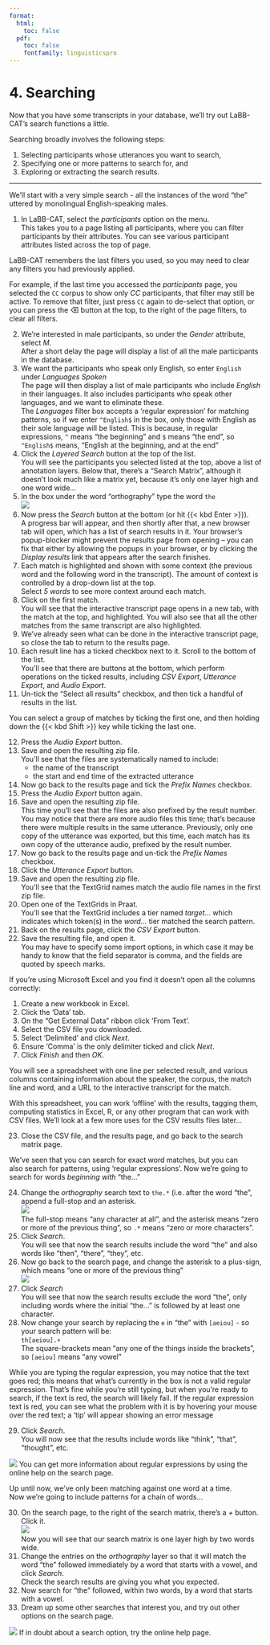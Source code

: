 ```yaml
---
format:
  html:
    toc: false
  pdf: 
    toc: false
    fontfamily: linguisticspro
---
```

# 4. Searching

Now that you have some transcripts in your database, we'll try out
LaBB-CAT's search functions a little.

Searching broadly involves the following steps:

1.  Selecting participants whose utterances you want to search,
2.  Specifying one or more patterns to search for, and
3.  Exploring or extracting the search results.

---

We'll start with a very simple search - all the instances of the word
"the" uttered by monolingual English-speaking males.

(@) In LaBB-CAT, select the *participants* option on the menu.\
    This takes you to a page listing all participants, where you can
    filter participants by their attributes. You can see various
    participant attributes listed across the top of page.
    
:::{.callout-tip}
LaBB-CAT remembers the last filters you used, so you may need to clear any filters you had previously applied.

For example, if the last time you accessed the *participants* page, you selected the `CC` corpus to show only *CC* participants, that filter may still be active. To remove that filter, just press `CC` again to de-select that option, or you can press the ⌫ button at the top, to the right of the page filters, to clear all filters.
:::

(@) We're interested in male participants, so under the *Gender* attribute,
    select *M*.\
    After a short delay the page will display a list of all the male
    participants in the database.
(@) We want the participants who speak only English, so enter `English`
    under *Languages Spoken*\
    The page will then display a list of male participants who include
    *English* in their languages. It also includes participants who
    speak other languages, and we want to eliminate these.\
    The *Languages* filter box accepts a 'regular expression' for matching patterns,
    so if we enter `^English$` in the box, only those with English as their sole
    language will be listed. This is because, in regular expressions,
    `^` means "the beginning" and `$` means "the end", so
    `^English$` means, "English at the beginning, and at the end"
(@) Click the *Layered Search* button at the top of the list.\
    You will see the participants you selected listed at the top, above
    a list of annotation layers. Below that, there's a "Search Matrix",
    although it doesn't look much like a matrix yet, because it's only
    one layer high and one word wide...
(@) In the box under the word "orthography" type the word `the`\
    ![](orthography-the.png)
(@) Now press the *Search* button at the bottom (or hit {{< kbd Enter >}}).\
    A progress bar will appear, and then shortly after that, a new browser tab
    will open, which has a list of search results in it. Your browser's
    popup-blocker might prevent the results page from opening -- you can
    fix that either by allowing the popups in your browser, or by
    clicking the *Display results* link that appears after the search
    finishes.
(@) Each match is highlighted and shown with some context (the previous
    word and the following word in the transcript). The amount of
    context is controlled by a drop-down list at the top.\
    Select *5 words* to see more context around each match.
(@) Click on the first match.\
    You will see that the interactive transcript page opens in a new
    tab, with the match at the top, and highlighted. You will
    also see that all the other matches from the same transcript are
    also highlighted.
(@) We've already seen what can be done in the interactive transcript
    page, so close the tab to return to the results page.
(@) Each result line has a ticked checkbox next to it. Scroll to the
    bottom of the list.\
    You'll see that there are buttons at the bottom, which perform
    operations on the ticked results, including *CSV Export*, *Utterance
    Export*, and *Audio Export*.
(@) Un-tick the "Select all results" checkbox, and then tick a handful
    of results in the list.

::: {.callout-tip}
You can select a group of matches by ticking the first one,
and then holding down the {{< kbd Shift >}} key while ticking the last
one.
:::

(@) Press the *Audio Export* button.
(@) Save and open the resulting zip file.\
    You'll see that the files are systematically named to include:
    -   the name of the transcript
    -   the start and end time of the extracted utterance
(@) Now go back to the results page and tick the *Prefix Names*
    checkbox.
(@) Press the *Audio Export* button again.
(@) Save and open the resulting zip file.\
    This time you'll see that the files are also prefixed by the result
    number.\
    You may notice that there are more audio files this time; that's
    because there were multiple results in the same utterance.
    Previously, only one copy of the utterance was exported, but this
    time, each match has its own copy of the utterance audio, prefixed
    by the result number.
(@) Now go back to the results page and un-tick the *Prefix Names*
    checkbox.
(@) Click the *Utterance Export* button.
(@) Save and open the resulting zip file.\
    You'll see that the TextGrid names match the audio file names in
    the first zip file.
(@) Open one of the TextGrids in Praat.\
    You'll see that the TextGrid includes a tier named *target...*
    which indicates which token(s) in the *word...* tier matched the
    search pattern.
(@) Back on the results page, click the *CSV Export* button.
(@) Save the resulting file, and open it.\
    You may have to specify some import options, in which case it may be
    handy to know that the field separator is comma, and the fields are
    quoted by speech marks.

::: {.callout-note}
If you're using Microsoft Excel and you find it doesn't
open all the columns correctly:

1.  Create a new workbook in Excel.
2.  Click the 'Data' tab.
3.  On the "Get External Data" ribbon click 'From Text'.
4.  Select the CSV file you downloaded.
5.  Select 'Delimited' and click *Next*.
6.  Ensure 'Comma' is the only delimiter ticked and click *Next*.
7.  Click *Finish* and then *OK*.

:::
    
You will see a spreadsheet with one line per selected result,
and various columns containing information about the speaker,
the corpus, the match line and word, and a URL to the
interactive transcript for the match.

With this spreadsheet, you can work 'offline' with the
results, tagging them, computing statistics in Excel, R, or any
other program that can work with CSV files. We'll look at a few
more uses for the CSV results files later...

(@) Close the CSV file, and the results page, and go back to the search
    matrix page.
    
We've seen that you can search for exact word matches, but you can
also search for patterns, using 'regular expressions'. Now we're
going to search for words *beginning with* "the..."

(@) Change the *orthography* search text to `the.*` (i.e. after the word
    "the", append a full-stop and an asterisk.\
    ![](starts-the.png)\
    The full-stop means "any character at all", and the asterisk means
    "zero or more of the previous thing", so `.*` means "zero or more
    characters".
(@) Click *Search*.\
    You will see that now the search results include the word "the"
    and also words like "then", "there", "they", etc.
(@) Now go back to the search page, and change the asterisk to a
    plus-sign, which means "one or more of the previous thing"\
    ![](prefix-the.png)
(@) Click *Search*\
    You will see that now the search results exclude the word "the",
    only including words where the initial "the\..." is followed by at
    least one character.
(@) Now change your search by replacing the `e` in "the" with
    `[aeiou]` - so your search pattern will be:\
    `th[aeiou].+`\
    The square-brackets mean "any one of the things inside the
    brackets", so `[aeiou]` means "any vowel"

::: {.callout-note}
While you are typing the regular expression, you may notice
that the text goes red; this means that what's currently in the box
is not a valid regular expression. That's fine while you're still
typing, but when you're ready to search, if the text is red, the
search will likely fail. If the regular expression text is red, you
can see what the problem with it is by hovering your mouse over the
red text; a 'tip' will appear showing an error message
:::

(@) Click *Search*.\
    You will now see that the results include words like "think",
    "that", "thought", etc.
    
::: {.callout-tip}
![](help.png) You can get more information about regular expressions
by using the online help on the search page.
:::

Up until now, we've only been matching against one word at a time.
Now we're going to include patterns for a chain of words...\

(@) On the search page, to the right of the search matrix, there's a
    *+* button. Click it.\
    ![](two-words-wide.png)    \
    Now you will see that our search matrix is one layer high by two
    words wide.
(@) Change the entries on the *orthography* layer so that it will match
    the word "the" followed immediately by a word that starts with a
    vowel, and click *Search*.\
    Check the search results are giving you what you expected.
(@) Now search for "the" followed, within two words, by a word that
    starts with a vowel.
(@) Dream up some other searches that interest you, and try out other
    options on the search page.

::: {.callout-tip}
![](help.png) If in doubt about a search option, try the online help page.
:::
